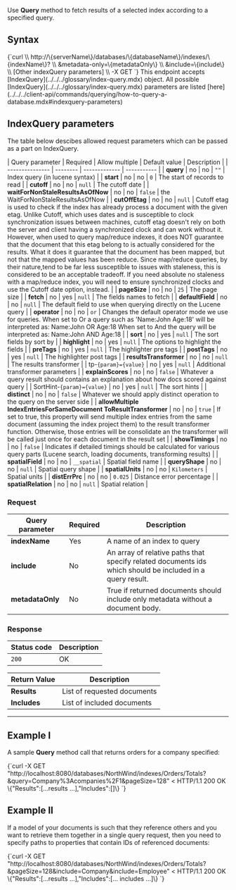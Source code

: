 
Use **Query** method to fetch results of a selected index according to a specified query.

## Syntax

<TabItem value="json" label="json">
<CodeBlock language="json">
{`curl \\
	http://\{serverName\}/databases/\{databaseName\}/indexes/\{indexName\}? \\
		&metadata-only=\{metadataOnly\} \\
		&include=\{include\} \\
		[Other indexQuery parameters] \\
	-X GET
`}
</CodeBlock>
</TabItem>

<Admonition type="note" title="IndexQuery parameters" id="indexquery-parameters" href="#indexquery-parameters">
This endpoint accepts [IndexQuery](../../../glossary/index-query.mdx) object. All possible [IndexQuery](../../../glossary/index-query.mdx) parameters are listed [here](../../../client-api/commands/querying/how-to-query-a-database.mdx#indexquery-parameters)
</Admonition>

## IndexQuery parameters

The table below descibes allowed request parameters which can be passed as a part on IndexQuery.

| Query parameter | Required | Allow multiple | Default value | Description |
| --------------- | -------- | ------------- | ----------- |
| **query** | no | no | `""` | Index query (in lucene syntax) |
| **start** | no | no | `0` | The start of records to read |
| **cutoff** | no | no | `null` | The cutoff date |
| **waitForNonStaleResultsAsOfNow** | no | no | `false` | the WaitForNonStaleResultsAsOfNow |
| **cutOffEtag** | no | no | `null` | Cutoff etag is used to check if the index has already process a document with the given etag. Unlike Cutoff, which uses dates and is susceptible to clock synchronization issues between machines, cutoff etag doesn't rely on both the server and client having a synchronized clock and can work without it. However, when used to query map/reduce indexes, it does NOT guarantee that the document that this etag belong to is actually considered for the results. What it does it guarantee that the document has been mapped, but not that the mapped values has been reduce. Since map/reduce queries, by their nature,tend to be far less susceptible to issues with staleness, this is considered to be an acceptable tradeoff. If you need absolute no staleness with a map/reduce index, you will need to ensure synchronized clocks and use the Cutoff date option, instead. |
| **pageSize** | no | no | `25` | The page size |
| **fetch** | no | yes | `null` | The fields names to fetch |
| **defaultField** | no | no | `null` | The default field to use when querying directly on the Lucene query |
| **operator** | no | no | `or` | Changes the default operator mode we use for queries. When set to Or a query such as 'Name:John Age:18' will be interpreted as: Name:John OR Age:18 When set to And the query will be interpreted as: Name:John AND Age:18 |
| **sort** | no | yes | `null` | The sort fields by sort by |
| **highlight** | no | yes | `null` | The options to highlight the fields |
| **preTags** | no | yes | `null` | The highlighter pre tags |
| **postTags** | no | yes | `null` | The highlighter post tags |
| **resultsTransformer** | no | no | `null` |  The results transformer |
| tp-`{param}={value}` | no | yes | `null` | Additional transformer parameters |
| **explainScores** | no | no | `false` | Whatever a query result should contains an explanation about how docs scored against query |
| SortHint-`{param}={value}` | no | yes | `null` | The sort hints |
| **distinct** | no | no | `false` | Whatever we should apply distinct operation to the query on the server side |
| **allowMultiple IndexEntriesForSameDocument ToResultTransformer** | no | no | `true` | If set to true, this property will send multiple index entries from the same document (assuming the index project them) to the result transformer function. Otherwise, those entries will be consolidate an the transformer will be called just once for each document in the result set |
| **showTimings** | no | no | `false` | Indicates if detailed timings should be calculated for various query parts (Lucene search, loading documents, transforming results) |
| **spatialField** | no | no | `__spatial` | Spatial field name |
| **queryShape** | no | no | `null` | Spatial query shape |
| **spatialUnits** | no | no | `Kilometers` | Spatial units |
| **distErrPrc** | no | no | `0.025` | Distance error percentage |
| **spatialRelation** | no | no | `null` | Spatial relation |

### Request

| Query parameter | Required | Description  |
| ------------- | -- | ---- |
| **indexName** | Yes | A name of an index to query |
| **include** | No | An array of relative paths that specify related documents ids which should be included in a query result. |
| **metadataOnly** | No | True if returned documents should include only metadata without a document body. |

### Response

| Status code | Description |
| ----------- | - |
| `200` | OK |

| Return Value | Description |
| ------------- | ------------- |
| **Results** | List of requested documents |
| **Includes** | List of included documents |

---

## Example I

A sample **Query** method call that returns orders for a company specified:

<TabItem value="json" label="json">
<CodeBlock language="json">
{`curl -X GET "http://localhost:8080/databases/NorthWind/indexes/Orders/Totals?&query=Company%3Acompanies%2F1&pageSize=128" 
< HTTP/1.1 200 OK
\{"Results":[...results ...],"Includes":[]\}
`}
</CodeBlock>
</TabItem>

## Example II

If a model of your documents is such that they reference others and you want to retrieve them together in a single query request, then you need to specify paths to properties that contain IDs of referenced documents:

<TabItem value="json" label="json">
<CodeBlock language="json">
{`curl -X GET "http://localhost:8080/databases/NorthWind/indexes/Orders/Totals?&pageSize=128&include=Company&include=Employee" 
< HTTP/1.1 200 OK
\{"Results":[...results ...],"Includes":[... includes ...]\}
`}
</CodeBlock>
</TabItem>


